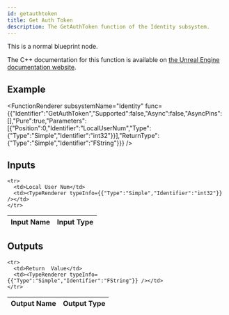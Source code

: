 ```yaml
---
id: getauthtoken
title: Get Auth Token
description: The GetAuthToken function of the Identity subsystem.
---
```



This is a normal blueprint node.

The C++ documentation for this function is available on [the Unreal Engine documentation website](https://dev.epicgames.com/documentation/en-us/unreal-engine/API/Plugins/OnlineSubsystem/Interfaces/IOnlineIdentity/).

## Example

<FunctionRenderer subsystemName="Identity" func={{"Identifier":"GetAuthToken","Supported":false,"Async":false,"AsyncPins":[],"Pure":true,"Parameters":[{"Position":0,"Identifier":"LocalUserNum","Type":{"Type":"Simple","Identifier":"int32"}}],"ReturnType":{"Type":"Simple","Identifier":"FString"}}} />

## Inputs


<table>
  <thead>
    <tr>
      <th>Input Name</th>
      <th>Input Type</th>
    </tr>
  </thead>
  <tbody>
    
    <tr>
      <td>Local User Num</td>
      <td><TypeRenderer typeInfo={{"Type":"Simple","Identifier":"int32"}} /></td>
    </tr>
  </tbody>
</table>


## Outputs


<table>
  <thead>
    <tr>
      <th>Output Name</th>
      <th>Output Type</th>
    </tr>
  </thead>
  <tbody>
    
    <tr>
      <td>Return  Value</td>
      <td><TypeRenderer typeInfo={{"Type":"Simple","Identifier":"FString"}} /></td>
    </tr>
  </tbody>
</table>


